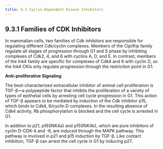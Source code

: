 ```yaml
---
title: 9.3 Cyclin-Dependent Kinase Inhibitors
---
```



## 9.3.1 Families of CDK Inhibitors

In mammalian cells, two families of Cdk inhibitors are responsible for regulating different Cdk/cyclin complexes. Members of the Cip/Kip family regulate all stages of progression through G1 and S phase by inhibiting complexes of Cdk2, 4, and 6 with cyclins A, D, and E. In contrast, members of the Ink4 family are specific for complexes of Cdk4 and 6 with cyclin D, so the Ink4 CKIs only regulate progression through the restriction point in G1.

**Anti-proliferative Signaling**

The best-characterized extracellular inhibitor of animal cell proliferation is TGF-β—a polypeptide factor that inhibits the proliferation of a variety of types of epithelial cells by arresting cell cycle progression in G1. This action of TGF-β appears to be mediated by induction of the Cdk inhibitor p15, which binds to Cdk4, 6/cyclin D complexes. In the resulting absence of Cdk4 activity, Rb phosphorylation is blocked and the cell cycle is arrested in G1.

In addition to p21, p16(INK4a) and p15(INK4b), which are pure inhibitors of cyclin D-CDK-4 and -6, are induced through the MAPK pathway. This pathway is involved in p21 and p15 induction by TGF-β. Like contact inhibition, TGF-β can arrest the cell cycle in G1 by inducing p27.
